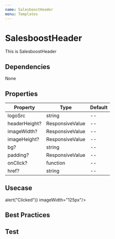 ```yaml
---
name: SalesboostHeader
menu: Templates
---
```



# SalesboostHeader

This is SalesboostHeader

## Dependencies
<App>
<Flex>
<Chip bg="blue.deep" color="#FFF">None</Chip>
</Flex>
</App>

## Properties

|Property|Type|Default|
|-|-|-|
  |logoSrc| string | -- |
  |headerHeight? | ResponsiveValue| -- |
  |imageWidth? | ResponsiveValue| -- |
  |imageHeight? | ResponsiveValue| -- |
  |bg?| string| -- |
  |padding?| ResponsiveValue| -- |
  |onClick?| function | -- |
  |href?| string | -- |

## Usecase

<Playground>
  <App>
    <SalesboostHeader 
      logoSrc="https://res.cloudinary.com/ds9rfw9oy/image/upload/v1535092687/Salesboost/img-logo-salesboost-gnb_3x.png"
      onClick={()=>alert("Clicked")} imageWidth="125px"/>
    <SalesboostHeader 
      logoSrc="https://res.cloudinary.com/ds9rfw9oy/image/upload/v1535092687/Salesboost/img-logo-salesboost-gnb_3x.png"
      bg="blue.royal"
      href="/"
      imageWidth="125px"
      />
  </App>
</Playground>

## Best Practices

## Test